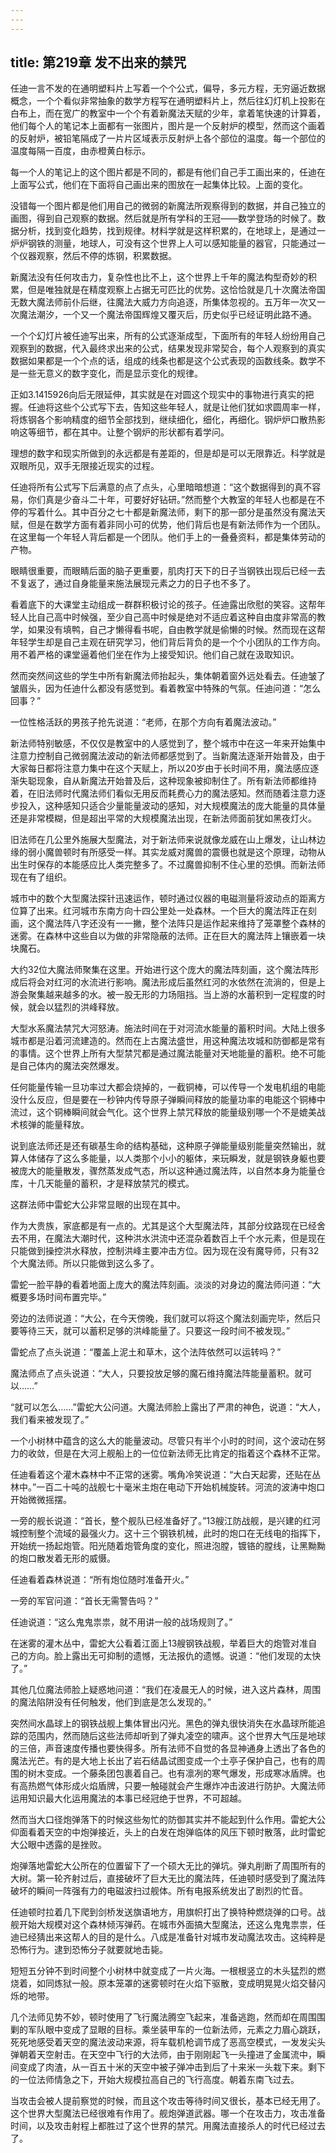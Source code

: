 ```yaml
---
---
---
```

title: 第219章 发不出来的禁咒
---



任迪一言不发的在通明塑料片上写着一个个公式，偏导，多元方程，无穷逼近数据概念，一个个看似非常抽象的数学方程写在通明塑料片上，然后往幻灯机上投影在白布上，而在宽广的教室中一个个有着新魔法天赋的少年，拿着笔快速的计算着，他们每个人的笔记本上面都有一张图片，图片是一个反射炉的模型，然而这个画着的反射炉，被铅笔隔成了一片片区域表示反射炉上各个部位的温度。每一个部位的温度每隔一百度，由赤橙黄白标示。

每一个人的笔记上的这个图片都是不同的，都是有他们自己手工画出来的，任迪在上面写公式，他们在下面将自己画出来的图放在一起集体比较。上面的变化。

没错每一个图片都是他们用自己的微弱的新魔法所观察得到的数据，并自己独立的画图，得到自己观察的数据。然后就是所有学科的王冠——数学登场的时候了。数据分析，找到变化趋势，找到规律。材料学就是这样积累的，在地球上，是通过一炉炉钢铁的测量，地球人，可没有这个世界上人可以感知能量的器官，只能通过一个仪器观察，然后不停的炼钢，积累数据。

新魔法没有任何攻击力，复杂性也比不上，这个世界上千年的魔法构型奇妙的积累，但是唯独就是在精度观察上占据无可匹比的优势。这恰恰就是几十次魔法帝国无数大魔法师前仆后继，往魔法大威力方向追逐，所集体忽视的。五万年一次又一次魔法潮汐，一个又一个魔法帝国辉煌又覆灭后，历史似乎已经证明此路不通。

一个个幻灯片被任迪写出来，所有的公式逐渐成型，下面所有的年轻人纷纷用自己观察到的数据，代入最终求出来的公式，结果发现非常契合，每个人观察到的真实数据如果都是一个个点的话，组成的线条也都是这个公式表现的函数线条。数学不是一些无意义的数字变化，而是显示变化的规律。

正如3.1415926向后无限延伸，其实就是在对圆这个现实中的事物进行真实的把握。任迪将这些个公式写下去，告知这些年轻人，就是让他们犹如求圆周率一样，将炼钢各个影响精度的细节全部找到，继续细化，细化，再细化。钢炉炉口散热影响这等细节，都在其中。让整个钢炉的形状都有着学问。

理想的数字和现实所做到的永远都是有差距的，但是却是可以无限靠近。科学就是双眼所见，双手无限接近现实的过程。

任迪将所有公式写下后满意的点了点头，心里暗暗想道：“这个数据得到的真不容易，你们真是少奋斗二十年，可要好好钻研。”然而整个大教室的年轻人也都是在不停的写着什么。其中百分之七十都是新魔法师，剩下的那一部分是虽然没有魔法天赋，但是在数学方面有着非同小可的优势，他们背后也是有新法师作为一个团队。在这里每一个年轻人背后都是一个团队。他们手上的一叠叠资料，都是集体劳动的产物。

眼睛很重要，而眼睛后面的脑子更重要，肌肉打天下的日子当钢铁出现后已经一去不复返了，通过自身能量来施法展现元素之力的日子也不多了。

看着底下的大课堂主动组成一群群积极讨论的孩子。任迪露出欣慰的笑容。这帮年轻人比自己高中时候强，至少自己高中时候是绝对不适应着这种自由度非常高的教学，如果没有填鸭，自己才懒得看书呢，自由教学就是偷懒的时候。然而现在这帮年轻学生却是自己主观在研究学习，他们背后背负的是一个个小团队的工作方向。用不着严格的课堂逼着他们坐在作为上接受知识。他们自己就在汲取知识。

然而突然间这些的学生中所有新魔法师抬起头，集体朝着窗外远处看去。任迪皱了皱眉头，因为任迪什么都没有感觉到。看着教室中特殊的气氛。任迪问道：“怎么回事？”

一位性格活跃的男孩子抢先说道：“老师，在那个方向有着魔法波动。”

新法师特别敏感，不仅仅是教室中的人感觉到了，整个城市中在这一年来开始集中注意力控制自己微弱魔法波动的新法师都感觉到了。当新魔法逐渐开始普及，由于大家每日都将注意力集中在这个天赋上，所以20岁由于长时间不用，魔法感应逐渐失聪现象，自从新魔法开始普及后，这种现象被抑制住了。所有新法师都维持着，在旧法师时代魔法师们看似无用反而耗费心力的魔法感知。然而随着注意力逐步投入，这种感知只适合少量能量波动的感知，对大规模魔法的庞大能量的具体量还是非常模糊，但是超出平常的大规模魔法出现，在新法师面前犹如黑夜灯火。

旧法师在几公里外施展大型魔法，对于新法师来说就像龙威在山上爆发，让山林边缘的弱小魔兽顿时有所感受一样。其实龙威对魔兽的震慑也就是这个原理，动物从出生时保存的本能感应比人类完整多了。不过魔兽抑制不住心里的恐惧。而新法师现在有了组织。

城市中的数个大型魔法探针迅速运作，顿时通过仪器的电磁测量将波动点的距离方位算了出来。红河城市东南方向十四公里处一处森林。一个巨大的魔法阵正在刻画，这个魔法阵八字还没有一一撇，整个法阵只是运作起来维持了笼罩整个森林的迷雾。在森林中这些自以为做的非常隐蔽的法师。正在巨大的魔法阵上镶嵌着一块块魔石。

大约32位大魔法师聚集在这里。开始进行这个庞大的魔法阵刻画，这个魔法阵形成后将会对红河的水流进行影响。魔法形成后虽然红河的水依然在流淌的，但是上游会聚集越来越多的水。被一股无形的力场阻挡。当上游的水蓄积到一定程度的时候，就会以猛烈的洪峰释放。

大型水系魔法禁咒大河怒涛。施法时间在于对河流水能量的蓄积时间。大陆上很多城市都是沿着河流建造的。然而在上古魔法盛世，用这种魔法攻城和防御都是常有的事情。这个世界上所有大型禁咒都是通过魔法能量对天地能量的蓄积。绝不可能是自己体内的魔法突然爆发。

任何能量传输一旦功率过大都会烧掉的，一截铜棒，可以传导一个发电机组的电能没什么反应，但是要在一秒钟内传导原子弹瞬间释放的能量功率的电能这个铜棒中流过，这个铜棒瞬间就会气化。这个世界上禁咒释放的能量级别哪一个不是媲美战术核弹的能量释放。

说到底法师还是还有碳基生命的结构基础，这种原子弹能量级别能量突然输出，就算人体储存了这么多能量，以人类那个小小的躯体，来玩瞬发，就是钢铁身躯也要被庞大的能量散发，骤然蒸发成气态，所以这种通过魔法阵，以自然本身为能量仓库，十几天能量的蓄积，才是释放禁咒的模式。

这群法师中雷蛇大公非常显眼的出现在其中。

作为大贵族，家底都是有一点的。尤其是这个大型魔法阵，其部分纹路现在已经舍去不用，在魔法大潮时代，这种洪水洪流中还混杂着数百上千个水元素，但是现在只能做到操控洪水释放，控制洪峰主要冲击方位。因为现在没有魔导师，只有32个大魔法师。所以只能做到这么多了。

雷蛇一脸平静的看着地面上庞大的魔法阵刻画。淡淡的对身边的魔法师问道：“大概要多场时间布置完毕。”

旁边的法师说道：“大公，在今天傍晚，我们就可以将这个魔法刻画完毕，然后只要等待三天，就可以蓄积足够的洪峰能量了。只要这一段时间不被发现。”

雷蛇点了点头说道：“覆盖上泥土和草木，这个法阵依然可以运转吗？”

魔法师点了点头说道：“大人，只要投放足够的魔石维持魔法阵能量蓄积。就可以……”

“就可以怎么……”雷蛇大公问道。大魔法师脸上露出了严肃的神色，说道：“大人，我们看来被发现了。”

一个小树林中蕴含的这么大的能量波动。尽管只有半个小时的时间，这个波动在努力的收敛，但是在大河上舰船上的一位位新法师无比肯定的指着这个森林不正常。

任迪看着这个灌木森林中不正常的迷雾。嘴角冷笑说道：“大白天起雾，还贴在丛林中。”一百二十吨的战舰七十毫米主炮在电动下开始机械旋转。河流的波涛中炮口开始微微摇摆。

一旁的舰长说道：“首长，整个舰队已经准备好了。”13艘江防战舰，是兴建的红河城控制整个流域的最强火力。这十三个钢铁机械，此时的炮口在无线电的指挥下，开始统一扬起炮管。阳光随着炮管角度的变化，照进泡膛，镀铬的膛线，让黑黝黝的炮口散发着无形的威慑。

任迪看着森林说道：“所有炮位随时准备开火。”

一旁的军官问道：“首长无需警告吗？”

任迪说道：“这么鬼鬼祟祟，就不用讲一般的战场规则了。”

在迷雾的灌木丛中，雷蛇大公看着江面上13艘钢铁战舰，举着巨大的炮管对准自己的方向。脸上露出无可抑制的遗憾，无法报仇的遗憾。说道：“他们发现的太快了。”

其他几位魔法师脸上疑惑地问道：“我们在凌晨无人的时候，进入这片森林，周围的魔法陷阱没有任何触发，他们到底是怎么发现的。”

突然间水晶球上的钢铁战舰上集体冒出闪光。黑色的弹丸很快消失在水晶球所能追踪的范围内，然而随后这些法师却听到了弹丸凌空的啸声。这个世界大气压是地球的三倍，声音速度传播也要快得多。所有法师不自觉的各显神通身上透出了各色的魔法光芒。有的是大地上长出了岩石结晶试图变成一个土亭子保护自己，也有的周围的树木变成。一个藤条团包裹着自己。也有凛冽的寒气爆发，形成寒冰盾牌。也有高热燃气体形成火焰盾牌，只要一触碰就会产生爆炸冲击波进行防护。大魔法师运用知识最大化运用魔法的本事已经冠绝于世界，不可超越。

然而当大口径炮弹落下的时候这些匆忙的防御其实并不能起到什么作用。雷蛇大公仰面看着天空的中炮弹接近，头上的白发在炮弹临体的风压下顿时散落，此时雷蛇大公眼中透露的是挫败。

炮弹落地雷蛇大公所在的位置留下了一个硕大无比的弹坑。弹丸削断了周围所有的大树。第一轮齐射过后，直接破坏了巨大无比的魔法阵，任迪顿时感受到了魔法阵破坏的瞬间一阵强有力的电磁波扫过舰体。所有电报系统发出了剧烈的忙音。

任迪顿时拉着几下爬到剑桥发送旗语地方，用旗帜打出了换特种燃烧弹的口号。战舰开始大规模对这个森林倾泻弹药。在城市外面搞大型魔法，还这么鬼鬼祟祟，任迪已经猜出来这帮人的目的是什么。八成是准备针对城市发动魔法攻击。这纯粹是恐怖行为。逮到恐怖分子就要就地击毙。

短短五分钟不到时间整个小树林中就变成了一片火海。一根根竖立的木头猛烈的燃烧着，如同炼狱一般。原本笼罩的迷雾顿时在火焰下驱散，变成明晃晃火焰交替闪烁的地带。

几个法师见势不妙，顿时使用了飞行魔法腾空飞起来，准备逃跑，然而却在周围围剿的军队眼中变成了显眼的目标。乘坐装甲车的一位新法师，元素之力眉心跳跃，死死地感受着天空的魔法波动来源，将车载机枪调节成了恶高空模式，一发发尖头弹朝着天空射击。在天空中飞行的大法师，由于刚刚起飞一头撞进了金属流中，瞬间变成了肉渣，从一百五十米的天空中被子弹冲击到后了十来米一头栽下来。剩下的一位法师情急之下，开始大规模拉高自己的飞行高度。朝着东南飞过去。

当攻击会被人提前察觉的时候，而且这个攻击等待时间又很长，基本已经无用了。这个世界大型魔法已经很难有作用了。舰炮弹道武器。哪一个在攻击力，攻击准备时间，以及攻击射程上都胜过了这个世界的禁咒。用魔法直接杀人的时代已经过去了。